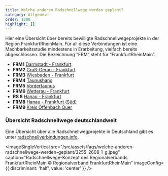 ```yaml
---
title: Welche anderen Radschnellwege werden geplant?
category: Allgemein
order: 1000
highlight: []
---
```


Hier eine Übersicht über bereits bewilligte Radschnellwegeprojekte in der Region FrankfurtRheinMain. Für all diese Verbindungen ist eine Machbarkeitsstudie mindestens in Erarbeitung, vielfach bereits abgeschlossen. Die Bezeichnung “FRM” steht für “FrankfurtRheinMain”.

- **FRM1** [Darmstadt - Frankfurt](https://Radschnellweg-ffm-da.de/)
- **FRM2** [Groß-Gerau - Frankfurt](https://www.schneller-radfahren-kreisgg.de/)
- **FRM3** [Wiesbaden - Frankfurt](https://www.machbarkeitsstudie-frm3.de/)
- **FRM4** [Taunushang](https://www.region-frankfurt.de/Radschnellwege)
- **FRM5** [Vordertaunus](https://www.region-frankfurt.de/Radschnellwege)
- **FRM6** [Wetterau - Frankfurt](https://www.region-frankfurt.de/Radschnellwege)
- **RS 8** [Hanau - Frankfurt](/)
- **FRM8** [Hanau - Frankfurt (Süd)](https://www.region-frankfurt.de/Radschnellwege)
- **FRM9** [Kreis Offenbach Quer](https://www.region-frankfurt.de/Radschnellwege)

### Übersicht Radschnellwege deutschlandweit

Eine Übersicht über alle Radschnellwegprojekte in Deutschland gibt es unter [radschnellverbindungen.info](https://radschnellverbindungen.info/).

<ImageSingleVertical
  src="/src/assets/faqs/welche-anderen-radschnellwege-werden-geplant/3255_2608_1_g.jpeg"
  caption="Radschnellwege-Konzept des Regionalverbands FrankfurtRheinMain © Regionalverband FrankfurtRheinMain"
  imageConfig={{ discriminant: 'half', value: 'center' }}
/>
